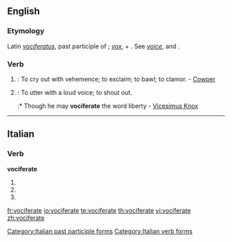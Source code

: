 ==English==

===Etymology===
Latin ''[[vociferatus]]'', past participle of {{term|vociferari||to vociferate}}; ''[[vox]]'', {{term|vocis||voice}} + {{term|ferre||to bear}}.  See ''[[voice]]'', and {{term|bear||to carry}}.

===Verb===
{{en-verb|vociferat|ing}}

# {{intransitive}}: To cry out with vehemence; to exclaim; to bawl; to clamor. - [[w:William Cowper|Cowper]]
# {{transitive}}: To utter with a loud voice; to shout out.
#:* Though he may '''vociferate''' the word liberty - [[w:Vicesimus Knox|Vicesimus Knox]]

----

==Italian==

===Verb===
'''vociferate'''

# {{form of|[[second-person|Second-person]] [[plural]] [[present tense]]|[[vociferare#Italian|vociferare]]|lang=Italian}}
# {{form of|Second-person plural [[imperative]]|vociferare#Italian|vociferare|lang=Italian}}
# {{form of|[[feminine|Feminine]] plural|[[vociferato]]}}

[[Category:Italian past participle forms]]
[[Category:Italian verb forms]]

[[fr:vociferate]]
[[io:vociferate]]
[[te:vociferate]]
[[th:vociferate]]
[[vi:vociferate]]
[[zh:vociferate]]